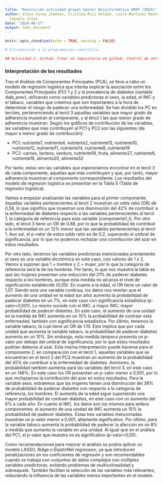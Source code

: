 ```yaml
---
title: "Resolución actividad grupal máster Bioinformática UNIR (2024)"
author: Elena Varea Jiménez, Cristina Ruiz Roldán, Leire Martínez Montoya, Andrés
  Cayuela Salas
date: "2024-06-17"
output: html_document
---
```


```r
knitr::opts_chunk$set(echo = TRUE, warning = FALSE)

# Introducción a la programación científica

## Actividad 2. Github: Crear un repositorio en github. Control de versiones.
```

### Interpretación de los resultados

Tras el Análisis de Componentes Principales (PCA), se lleva a cabo un modelo de regresión logística que intenta explicar la asociación entre los Componentes Principales (PC) 1 y 2 y la prevalencia de diabetes (variable diab_prev), utilizando como variables predictoras el sexo, la edad, el IMC y el tabaco, variables que creemos que son importantes a la hora de determinar el riesgo de padecer una enfermedad. Se han dividido los PC en terciles, pertenenciendo al tercil 3 aquellas variables que mayor grado de adherencia muestran al componente, y al tercil 1 las que menor grado de adherencia muestran. Según los gráficos de contribución de las variables, las variables que más contribuyen al PC1 y PC2 son las siguientes (de mayor a menor grado de contribución):

  - PC1: nutriente7, nutriente4, nutriente2, nutriente13, nutriente10, nutriente12, nutriente11, nutriente14, nutriente8, nutriente19
  - PC2: carnes, lacteos, verdura, nutriente19, fruta, alimento27, nutriente6, nutriente16, alimento20, alimento52
  
Por tanto, estas son las variables que esperaríamos encontrar en el tercil 3 de cada componente, aquellas que más contribuyen y que, por tanto, mayor adherencia muestran al componente correspondiente. Los resultados del modelo de regresión logística se presentan en la Tabla 5 (Tabla de regresión logística).

Vamos a empezar analizando las variables para el primer componente. Aquellas variables pertenecientes al tercil 2 muestran un odds ratio (OR) de 0,58, lo que significa que muestran una disminución del 42% de contribuir a la enfermedad de diabetes respecto a las variables pertenecientes al tercil 1, la categoría de referencia para esta variable (componente1_t). Por otro lado, el tercil 3 tiene un OR de 0,88, por lo que la probabilidad de contribuir a la enfermedad es un 12% menor que las variables pertenecientes al tercil 1. Aun así, el p-valor de estos odds ratio es de 0,2, superando el umbral de significancia, por lo que no podemos rechazar una contribución del azar en estos resultados.

Por otro lado, tenemos las variables predictoras mencionadas previamente: el sexo es una variable dicotómica en este caso, con valores de 1 y 2. Vamos a suponer que 1 = hombre y 2 = mujer, por lo que la categoría de referencia será la de los hombres. Por tanto, lo que nos muestra la tabla es que las mujeres presentan una reducción del 21% de padecer diabetes respecto a los hombres, aunque esta medida no alcanza el nivel de significación establecido (0,05). En cuanto a la edad, el OR tiene un valor de 1,07. Siendo esta una variable continua, los datos nos revelan que el aumento de una unidad en la edad (un año) aumenta la probabilidad de padecer diabetes en un 7%, en este caso con significancia estadística (p-valor<0,001). Lo mismo sucede con el IMC: a mayor IMC, mayor probabilidad de padecer diabetes. En este caso, el aumento de una unidad en la medida de IMC aumenta en un 15% la probabilidad de contraer esta enfermedad, también con significancia estadística. Por último, tenemos la variable tabaco, la cual tiene un OR de 1.10. 
Esto implica que por cada unidad que aumenta la variable tabaco, la probabilidad de padecer diabetes aumenta en un 10%. Sin embargo, esta medida tampoco presenta un p-valor por debajo del umbral de significancia, por lo que estos resultados podrían deberse al azar.
Esta misma interpretación puede hacerse para el componente 2: en comparación con el tercil 1, aquellas variables que se encuentran en el tercil 2 del PC2 muestran un aumento de la probabilidad del 45% de contribuir a la enfermedad de diabetes. Asimismo, la probabilidad también aumenta para las variables del tercil 3, en este caso en un 146%. En este caso los OR presentan un p-valor menor a 0,001, por lo que rechazamos la contribución del azar en estos resultados.
Para la variable sexo, extraemos que las mujeres tienen una disminución del 38% de probabilidad de padecer diabetes con respecto a la categoría de referencia, los hombres. El aumento de la edad sigue suponiendo una mayor probabilidad de contraer diabetes, en este caso con un aumento del 6% a cada año. En cuanto al IMC, los datos son los mismos para ambos componentes: el aumento de una unidad de IMC aumenta un 15% la probabilidad de padecer diabetes. Estas tres variables mencionadas muestran un p-valor menor a 0,001, altamente significativo. Por último, para la variable tabaco aumenta la probabilidad de padecer la afección en un 8% a medida que aumenta la variable en una unidad. Al igual que en el análisis del PC1, el p-valor que muestra no es significativo (p-valor>0,05).

Como recomendaciones para mejorar el análisis se podría aplicar un modelo LASSO, Ridge o
ElasticNet regression, ya que introducen penalizaciones en los coeficientes de regresión y son recomendables cuando se trabaja con conjuntos de datos complejos con múltiples variables predictoras, evitando problemas de multicolinealidad y sobreajuste. También facilitan la selección de las variables más relevantes, reduciendo la influencia de las variables menos importantes en el modelo.




